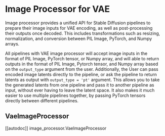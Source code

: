 <!--Copyright 2023 The HuggingFace Team. All rights reserved.

Licensed under the Apache License, Version 2.0 (the "License"); you may not use this file except in compliance with
the License. You may obtain a copy of the License at

http://www.apache.org/licenses/LICENSE-2.0

Unless required by applicable law or agreed to in writing, software distributed under the License is distributed on
an "AS IS" BASIS, WITHOUT WARRANTIES OR CONDITIONS OF ANY KIND, either express or implied. See the License for the
specific language governing permissions and limitations under the License.
-->

# Image Processor for VAE

Image processor provides a unified API for Stable Diffusion pipelines to prepare their image inputs for VAE encoding, as well as post-processing their outputs once decoded. This includes transformations such as resizing, normalization, and conversion between PIL Image, PyTorch, and Numpy arrays. 

All pipelines with VAE image processor will accept image inputs in the format of PIL Image, PyTorch tensor, or Numpy array, and will able to return outputs in the format of PIL Image, Pytorch tensor, and Numpy array based on the `output_type` argument from the user. Additionally, the User can pass encoded image latents directly to the pipeline, or ask the pipeline to return latents as output with `output_type = 'pt'` argument. This allows you to take the generated latents from one pipeline and pass it to another pipeline as input, without ever having to leave the latent space. It also makes it much easier to use multiple pipelines together, by passing PyTorch tensors directly between different pipelines. 


## VaeImageProcessor

[[autodoc]] image_processor.VaeImageProcessor

